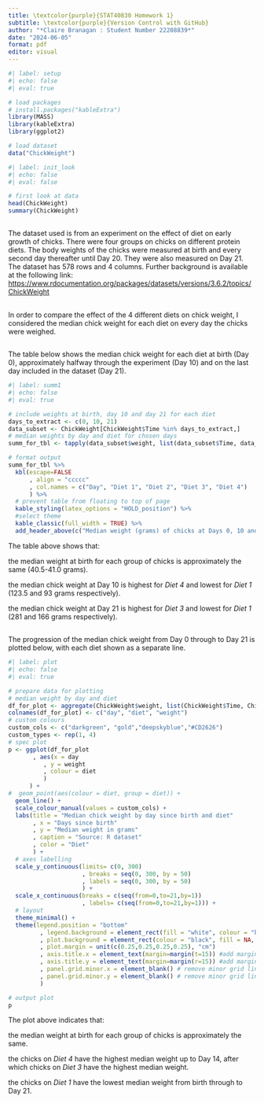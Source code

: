 ```yaml
---
title: \textcolor{purple}{STAT40830 Homework 1}
subtitle: \textcolor{purple}{Version Control with GitHub}
author: "*Claire Branagan : Student Number 22208839*"
date: "2024-06-05"
format: pdf
editor: visual
---
```


```r
#| label: setup
#| echo: false
#| eval: true

# load packages
# install.packages("kableExtra")
library(MASS)
library(kableExtra)
library(ggplot2)

# load dataset
data("ChickWeight")
```

```r
#| label: init_look
#| echo: false
#| eval: false

# first look at data
head(ChickWeight)
summary(ChickWeight)
```

## \textcolor{purple}{Dataset}

The dataset used is from an experiment on the effect of diet on early growth of chicks. There were four groups on chicks on different protein diets. The body weights of the chicks were measured at birth and every second day thereafter until Day 20. They were also measured on Day 21. The dataset has 578 rows and 4 columns. Further background is available at the following link: <https://www.rdocumentation.org/packages/datasets/versions/3.6.2/topics/ChickWeight>

## \textcolor{purple}{Approach}

In order to compare the effect of the 4 different diets on chick weight, I considered the median chick weight for each diet on every day the chicks were weighed.

## \textcolor{purple}{Summary}

The table below shows the median chick weight for each diet at birth (Day 0), approximately halfway through the experiment (Day 10) and on the last day included in the dataset (Day 21).

```r
#| label: summ1
#| echo: false
#| eval: true

# include weights at birth, day 10 and day 21 for each diet
days_to_extract <- c(0, 10, 21)
data_subset <- ChickWeight[ChickWeight$Time %in% days_to_extract,]
# median weights by day and diet for chosen days
summ_for_tbl <- tapply(data_subset$weight, list(data_subset$Time, data_subset$Diet), median)  

# format output
summ_for_tbl %>%
  kbl(escape=FALSE
      , align = "ccccc"
      , col.names = c("Day", "Diet 1", "Diet 2", "Diet 3", "Diet 4")
      ) %>%
  # prevent table from floating to top of page
  kable_styling(latex_options = "HOLD_position") %>%
  #select theme
  kable_classic(full_width = TRUE) %>%
  add_header_above(c("Median weight (grams) of chicks at Days 0, 10 and 21" = 5), font_size = 12) 

```

\newpage

The table above shows that:

\textcolor{purple}{*} the median weight at birth for each group of chicks is approximately the same (40.5-41.0 grams).

\textcolor{purple}{*} the median chick weight at Day 10 is highest for *Diet 4* and lowest for *Diet 1* (123.5 and 93 grams respectively).

\textcolor{purple}{*} the median chick weight at Day 21 is highest for *Diet 3* and lowest for *Diet 1* (281 and 166 grams respectively).

## \textcolor{purple}{Plot}

The progression of the median chick weight from Day 0 through to Day 21 is plotted below, with each diet shown as a separate line.

```r
#| label: plot
#| echo: false
#| eval: true

# prepare data for plotting 
# median weight by day and diet 
df_for_plot <- aggregate(ChickWeight$weight, list(ChickWeight$Time, ChickWeight$Diet), median)
colnames(df_for_plot) <- c("day", "diet", "weight")
# custom colours
custom_cols <- c("darkgreen", "gold","deepskyblue","#CD2626") 
custom_types <- rep(1, 4)
# spec plot
p <- ggplot(df_for_plot
       , aes(x = day
          , y = weight
          , colour = diet
          )
      ) +
#  geom_point(aes(colour = diet, group = diet)) + 
  geom_line() + 
  scale_colour_manual(values = custom_cols) +
  labs(title = "Median chick weight by day since birth and diet"
       , x = "Days since birth"
       , y = "Median weight in grams"
       , caption = "Source: R dataset"
       , color = "Diet"
       ) +
  # axes labelling
  scale_y_continuous(limits= c(0, 300)
                     , breaks = seq(0, 300, by = 50)
                     , labels = seq(0, 300, by = 50)
                     ) +
  scale_x_continuous(breaks = c(seq(from=0,to=21,by=1))
                     , labels= c(seq(from=0,to=21,by=1))) +
  # layout
  theme_minimal() +
  theme(legend.position = "bottom"
         , legend.background = element_rect(fill = "white", colour = "black") #frame
         , plot.background = element_rect(colour = "black", fill = NA, linewidth = 0.5) #frame
         , plot.margin = unit(c(0.25,0.25,0.25,0.25), "cm")
         , axis.title.x = element_text(margin=margin(t=15)) #add margin to x-axis title
         , axis.title.y = element_text(margin=margin(r=15)) #add margin to y-axis title
         , panel.grid.minor.x = element_blank() # remove minor grid lines x axis
         , panel.grid.minor.y = element_blank() # remove minor grid lines y axis
         ) 

# output plot 
p
```

The plot above indicates that:

\textcolor{purple}{*} the median weight at birth for each group of chicks is approximately the same.

\textcolor{purple}{*} the chicks on *Diet 4* have the highest median weight up to Day 14, after which chicks on *Diet 3* have the highest median weight.

\textcolor{purple}{*} the chicks on *Diet 1* have the lowest median weight from birth through to Day 21.
